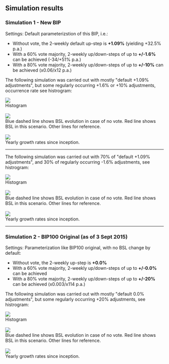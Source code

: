 ==Simulation results==

===Simulation 1 - New BIP===
Settings: Default parameterizstion of this BIP, i.e.:
* Without vote, the 2-weekly default up-step is '''+1.09%''' (yielding +32.5% p.a.)
* With a 60% vote majority, 2-weekly up/down-steps of up to '''+/-1.6%''' can be achieved (-34/+51% p.a.)
* With a 80% vote majority, 2-weekly up/down-steps of up to '''+/-10%''' can be achieved (x0.06/x12 p.a.)

The following simulation was carried out with mostly "default +1.09% adjustments", but some regularly occurring +1.6% or +10% adjustments, occurrence rate see histrogram:

<img src=https://cloud.githubusercontent.com/assets/14133304/9777149/c9ac140e-5760-11e5-9c23-e3485d167b02.png></img><br>
Histogram<br>
<br>

<img src=https://cloud.githubusercontent.com/assets/14133304/9777151/d0131d56-5760-11e5-86c4-82d55317ca64.png></img><br>
Blue dashed line shows BSL evolution in case of no vote. Red line shows BSL in this scenario. Other lines for reference.<br>
<br>

<img src=https://cloud.githubusercontent.com/assets/14133304/9777152/d4ea6db6-5760-11e5-981f-96ff8fde903c.png></img><br>
Yearly growth rates since inception.

----

The following simulation was carried out with 70% of "default +1.09% adjustments", and 30% of regularly occurring -1.6% adjustments, see histrogram:

<img src=https://cloud.githubusercontent.com/assets/14133304/9777203/86391a7c-5761-11e5-8ede-03f78affe7d3.png></img><br>
Histogram<br>
<br>

<img src=https://cloud.githubusercontent.com/assets/14133304/9777204/863f9708-5761-11e5-88dc-b1ceb7c99700.png></img><br>
Blue dashed line shows BSL evolution in case of no vote. Red line shows BSL in this scenario. Other lines for reference.<br>
<br>

<img src=https://cloud.githubusercontent.com/assets/14133304/9777205/86440c66-5761-11e5-841f-165c94c89bb3.png></img><br>
Yearly growth rates since inception.

----

===Simulation 2 - BIP100 Original (as of 3 Sept 2015)===
Settings: Parameterization like BIP100 original, with no BSL change by default:
* Without vote, the 2-weekly up-step is '''+0.0%'''
* With a 60% vote majority, 2-weekly up/down-steps of up to '''+/-0.0%''' can be achieved
* With a 80% vote majority, 2-weekly up/down-steps of up to '''+/-20%''' can be achieved (x0.003/x114 p.a.)

The following simulation was carried out with mostly "default 0.0% adjustments", but some regularly occurring +20% adjustments, see histrogram:

<img src=https://cloud.githubusercontent.com/assets/14133304/9777394/3649e9c6-5764-11e5-8e76-d9a923705c25.png></img><br>
Histogram<br>
<br>

<img src=https://cloud.githubusercontent.com/assets/14133304/9777395/364efe98-5764-11e5-9bc6-fb7b9f459383.png></img><br>
Blue dashed line shows BSL evolution in case of no vote. Red line shows BSL in this scenario. Other lines for reference.<br>
<br>

<img src=https://cloud.githubusercontent.com/assets/14133304/9777396/36561ec6-5764-11e5-9e58-a04530e3c114.png></img><br>
Yearly growth rates since inception.

